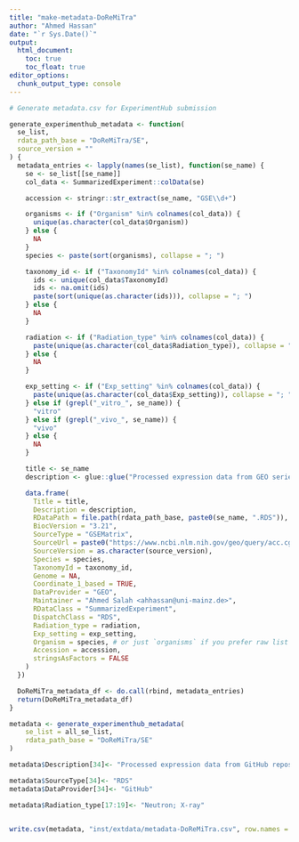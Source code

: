 ```yaml
---
title: "make-metadata-DoReMiTra"
author: "Ahmed Hassan"
date: "`r Sys.Date()`"
output:
  html_document:
    toc: true
    toc_float: true
editor_options: 
  chunk_output_type: console
---
```



```r
# Generate metadata.csv for ExperimentHub submission

generate_experimenthub_metadata <- function(
  se_list,
  rdata_path_base = "DoReMiTra/SE",
  source_version = ""
) {
  metadata_entries <- lapply(names(se_list), function(se_name) {
    se <- se_list[[se_name]]
    col_data <- SummarizedExperiment::colData(se)

    accession <- stringr::str_extract(se_name, "GSE\\d+")

    organisms <- if ("Organism" %in% colnames(col_data)) {
      unique(as.character(col_data$Organism))
    } else {
      NA
    }
    species <- paste(sort(organisms), collapse = "; ")

    taxonomy_id <- if ("TaxonomyId" %in% colnames(col_data)) {
      ids <- unique(col_data$TaxonomyId)
      ids <- na.omit(ids)
      paste(sort(unique(as.character(ids))), collapse = "; ")
    } else {
      NA
    }

    radiation <- if ("Radiation_type" %in% colnames(col_data)) {
      paste(unique(as.character(col_data$Radiation_type)), collapse = "; ")
    } else {
      NA
    }

    exp_setting <- if ("Exp_setting" %in% colnames(col_data)) {
      paste(unique(as.character(col_data$Exp_setting)), collapse = "; ")
    } else if (grepl("_vitro_", se_name)) {
      "vitro"
    } else if (grepl("_vivo_", se_name)) {
      "vivo"
    } else {
      NA
    }

    title <- se_name
    description <- glue::glue("Processed expression data from GEO series {accession} related to {radiation} exposure.")

    data.frame(
      Title = title,
      Description = description,
      RDataPath = file.path(rdata_path_base, paste0(se_name, ".RDS")),
      BiocVersion = "3.21",
      SourceType = "GSEMatrix",
      SourceUrl = paste0("https://www.ncbi.nlm.nih.gov/geo/query/acc.cgi?acc=", accession),
      SourceVersion = as.character(source_version),
      Species = species,
      TaxonomyId = taxonomy_id,
      Genome = NA,
      Coordinate_1_based = TRUE,
      DataProvider = "GEO",
      Maintainer = "Ahmed Salah <ahhassan@uni-mainz.de>",
      RDataClass = "SummarizedExperiment",
      DispatchClass = "RDS",
      Radiation_type = radiation,
      Exp_setting = exp_setting,
      Organism = species, # or just `organisms` if you prefer raw list
      Accession = accession,
      stringsAsFactors = FALSE
    )
  })

  DoReMiTra_metadata_df <- do.call(rbind, metadata_entries)
  return(DoReMiTra_metadata_df)
}

```


```r

metadata <- generate_experimenthub_metadata(
    se_list = all_se_list,
    rdata_path_base = "DoReMiTra/SE"
)

metadata$Description[34]<- "Processed expression data from GitHub repository AhmedSAHassan/Phybion_ShortReads_Analysis related to X-ray exposure."

metadata$SourceType[34]<- "RDS"
metadata$DataProvider[34]<- "GitHub"

metadata$Radiation_type[17:19]<- "Neutron; X-ray"



```

```r

write.csv(metadata, "inst/extdata/metadata-DoReMiTra.csv", row.names = FALSE)

```

